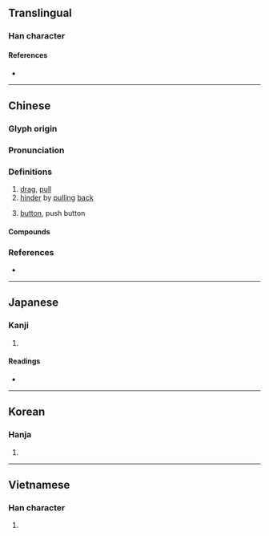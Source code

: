 {{character info}}
==Translingual==

===Han character===
{{Han char|rn=64|rad=手|as=08|sn=12|four=22502|canj=HNQ|ids=⿱制手}}

====References====
* {{Han ref|kx=0439.010|dkj=12277|dj=0789.010|hdz=31889.040|uh=63A3|ud=25507|bh=B477|bd=46199}}

----

==Chinese==
{{zh-forms}}

===Glyph origin===
{{Han etym}}

===Pronunciation===
{{zh-pron
|m=chè
|c=zai3,cit3
|c-t=zai1,cet2
|mn=chhoah/chhiat
|mn_note=chhoah - vernacular; chhiat - literary
|mn-t=tiag4/tiêg4/zi3
|mn-t_note=tiag4 - Shantou; tiêg4 - Chaozhou; zi3 - vernacular (俗)
|mc=y
|oc=y
|cat=v,c:n
}}

===Definitions===
{{zh-hanzi}}

# [[drag]], [[pull]]
# [[hinder]] by [[pulling]] [[back]]
# {{lb|zh|Cantonese}} [[button]], push button
#: {{zh-x|電掣{zai3}|electrical '''switch'''|C}}

====Compounds====
{{zh-der|回頭掣腦|掣光|掣刀|掣後腿|掣曳|掣籤|掣肘|掣脫|掣襟肘見|掣襟露肘|掣電|掣驗|星飛電掣|牽掣|輪掣|轟雷掣電|雷轟電掣|電掣|電掣星馳|電掣風馳|風掣雷行|風馳電掣|飛雲掣電|跳掣}}

===References===
* {{R:yue:Hanzi}}

----

==Japanese==

===Kanji===
{{ja-kanji|grade=|rs=手08}}

# {{rfdef|ja|sort=手08}}

====Readings====
* {{ja-readings|on=[[せい]] (sei), [[せつ]] (setsu)|kun=[[ひく]] (hiku)}}

----

==Korean==

===Hanja===
{{ko-hanja|hangeul=[[체]], [[철]]}}

# {{rfdef|ko|sort=手08}}

----

==Vietnamese==

===Han character===
{{vi-hantu|[[xiết]], [[xế]], [[xía]], [[siết]]|rs=手08}}

# {{rfdef|vi|sort=手08}}
